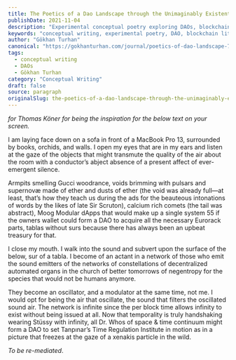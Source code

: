 ```yaml
---
title: The Poetics of a Dao Landscape through the Unimaginably Existent 7th Sense of a Petaloid at the End of the Per Block Time of Existence, or a Poem.
publishDate: 2021-11-04
description: "Experimental conceptual poetry exploring DAOs, blockchain temporality, and decentralized networks. A poetic meditation on per-block time and technological transcendence, dedicated to Thomas Köner."
keywords: "conceptual writing, experimental poetry, DAO, blockchain literature, Thomas Köner, per-block time, decentralized networks, avant-garde writing, electronic music"
author: "Gökhan Turhan"
canonical: "https://gokhanturhan.com/journal/poetics-of-dao-landscape-7th-sense-petaloid-per-block-time-poem/"
tags:
  - conceptual writing
  - DAOs
  - Gökhan Turhan
category: "Conceptual Writing"
draft: false
source: paragraph
originalSlug: the-poetics-of-a-dao-landscape-through-the-unimaginably-existent-7th-sense-of-a-petaloid-at-the-end-of-the-per-block-time-of-existence,-or-a-poem
---
```


*for Thomas Köner for being the inspiration for the below text on your screen.*

I am laying face down on a sofa in front of a MacBook Pro 13, surrounded by books, orchids, and walls. I open my eyes that are in my ears and listen at the gaze of the objects that might transmute the quality of the air about the room with a conductor’s abject absence of a present affect of ever-emergent silence.

Armpits smelling Gucci woodrance, voids brimming with pulsars and supernovæ made of ether and dusts of ether (the void was already full—at least, that’s how they teach us during the ads for the beauteous intonations of words by the likes of late Sir Scruton), calcium rich comets (the tail was abstract), Moog Modular dApps that would make up a single system 55 if the owners wallet could form a DAO to acquire all the necessary Eurorack parts, tablas without surs because there has always been an upbeat treasury for that.

I close my mouth. I walk into the sound and subvert upon the surface of the below, sur of a tabla. I become of an actant in a network of those who emit the sound emitters of the networks of constellations of decentralized automated organs in the church of better tomorrows of negentropy for the species that would not be humans anymore.

They become an oscillator, and a modulator at the same time, not me. I would opt for being the air that oscillate, the sound that filters the oscillated sound air. The network is infinite since the per block time allows infinity to exist without being issued at all. Now that temporality is truly handshaking wearing Stüssy with infinity, all Dr. Whos of space & time continuum might form a DAO to set Tanpınar’s Time Regulation Institute in motion as in a picture that freezes at the gaze of a xenakis particle in the wild.

*To be re-mediated*.